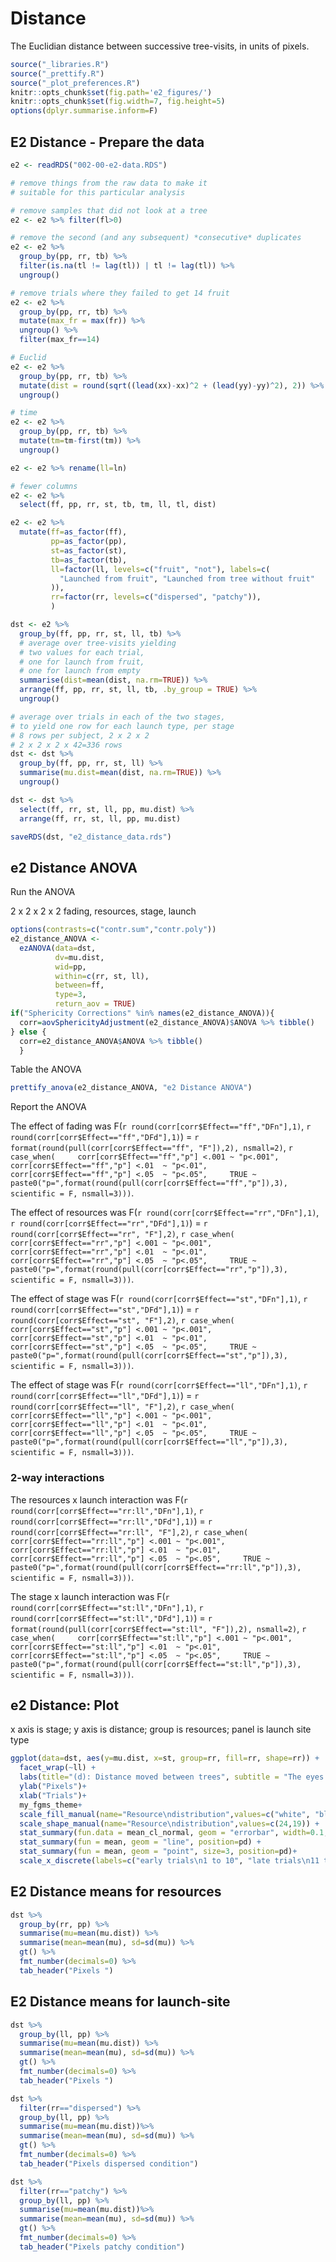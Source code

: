 # Distance {.unnumbered}

The Euclidian distance between successive tree-visits, in units of pixels.

```r
source("_libraries.R")
source("_prettify.R")
source("_plot_preferences.R")
knitr::opts_chunk$set(fig.path='e2_figures/')
knitr::opts_chunk$set(fig.width=7, fig.height=5)
options(dplyr.summarise.inform=F)
```

## E2 Distance - Prepare the data

```r
e2 <- readRDS("002-00-e2-data.RDS")

# remove things from the raw data to make it 
# suitable for this particular analysis

# remove samples that did not look at a tree
e2 <- e2 %>% filter(fl>0)

# remove the second (and any subsequent) *consecutive* duplicates
e2 <- e2 %>% 
  group_by(pp, rr, tb) %>% 
  filter(is.na(tl != lag(tl)) | tl != lag(tl)) %>% 
  ungroup()

# remove trials where they failed to get 14 fruit
e2 <- e2 %>%
  group_by(pp, rr, tb) %>%
  mutate(max_fr = max(fr)) %>%
  ungroup() %>%
  filter(max_fr==14) 

# Euclid
e2 <- e2 %>% 
  group_by(pp, rr, tb) %>% 
  mutate(dist = round(sqrt((lead(xx)-xx)^2 + (lead(yy)-yy)^2), 2)) %>% 
  ungroup()

# time
e2 <- e2 %>% 
  group_by(pp, rr, tb) %>% 
  mutate(tm=tm-first(tm)) %>%
  ungroup()

e2 <- e2 %>% rename(ll=ln)

# fewer columns
e2 <- e2 %>% 
  select(ff, pp, rr, st, tb, tm, ll, tl, dist)

e2 <- e2 %>% 
  mutate(ff=as_factor(ff),
         pp=as_factor(pp), 
         st=as_factor(st), 
         tb=as_factor(tb),
         ll=factor(ll, levels=c("fruit", "not"), labels=c(
           "Launched from fruit", "Launched from tree without fruit"
         )),
         rr=factor(rr, levels=c("dispersed", "patchy")), 
         )

dst <- e2 %>% 
  group_by(ff, pp, rr, st, ll, tb) %>% 
  # average over tree-visits yielding
  # two values for each trial, 
  # one for launch from fruit, 
  # one for launch from empty
  summarise(dist=mean(dist, na.rm=TRUE)) %>% 
  arrange(ff, pp, rr, st, ll, tb, .by_group = TRUE) %>% 
  ungroup()

# average over trials in each of the two stages,
# to yield one row for each launch type, per stage
# 8 rows per subject, 2 x 2 x 2
# 2 x 2 x 2 x 42=336 rows
dst <- dst %>% 
  group_by(ff, pp, rr, st, ll) %>% 
  summarise(mu.dist=mean(dist, na.rm=TRUE)) %>% 
  ungroup()

dst <- dst %>% 
  select(ff, rr, st, ll, pp, mu.dist) %>% 
  arrange(ff, rr, st, ll, pp, mu.dist)

saveRDS(dst, "e2_distance_data.rds")
```

## e2 Distance ANOVA

Run the ANOVA

2 x 2 x 2 x 2 
fading, resources, stage, launch

```r
options(contrasts=c("contr.sum","contr.poly"))
e2_distance_ANOVA <- 
  ezANOVA(data=dst,
          dv=mu.dist,
          wid=pp,
          within=c(rr, st, ll),
          between=ff,
          type=3, 
          return_aov = TRUE)
if("Sphericity Corrections" %in% names(e2_distance_ANOVA)){
  corr=aovSphericityAdjustment(e2_distance_ANOVA)$ANOVA %>% tibble()
} else {
  corr=e2_distance_ANOVA$ANOVA %>% tibble()  
  }
```

Table the ANOVA

```r
prettify_anova(e2_distance_ANOVA, "e2 Distance ANOVA")
```

Report the ANOVA

The effect of fading was 
F(`r round(corr[corr$Effect=="ff","DFn"],1)`, 
  `r round(corr[corr$Effect=="ff","DFd"],1)`) = 
  `r format(round(pull(corr[corr$Effect=="ff", "F"]),2), nsmall=2)`, 
  `r case_when(
    corr[corr$Effect=="ff","p"] <.001 ~ "p<.001",
    corr[corr$Effect=="ff","p"] <.01  ~ "p<.01",
    corr[corr$Effect=="ff","p"] <.05  ~ "p<.05",
    TRUE ~ paste0("p=",format(round(pull(corr[corr$Effect=="ff","p"]),3), scientific = F, nsmall=3)))`.
    
The effect of resources was 
F(`r round(corr[corr$Effect=="rr","DFn"],1)`, 
  `r round(corr[corr$Effect=="rr","DFd"],1)`) = 
  `r round(corr[corr$Effect=="rr", "F"],2)`, 
  `r case_when(
    corr[corr$Effect=="rr","p"] <.001 ~ "p<.001",
    corr[corr$Effect=="rr","p"] <.01  ~ "p<.01",
    corr[corr$Effect=="rr","p"] <.05  ~ "p<.05",
    TRUE ~ paste0("p=",format(round(pull(corr[corr$Effect=="rr","p"]),3), scientific = F, nsmall=3)))`.

The effect of stage was 
F(`r round(corr[corr$Effect=="st","DFn"],1)`, 
  `r round(corr[corr$Effect=="st","DFd"],1)`) = 
  `r round(corr[corr$Effect=="st", "F"],2)`, 
  `r case_when(
    corr[corr$Effect=="st","p"] <.001 ~ "p<.001",
    corr[corr$Effect=="st","p"] <.01  ~ "p<.01",
    corr[corr$Effect=="st","p"] <.05  ~ "p<.05",
    TRUE ~ paste0("p=",format(round(pull(corr[corr$Effect=="st","p"]),3), scientific = F, nsmall=3)))`.
    
The effect of stage was 
F(`r round(corr[corr$Effect=="ll","DFn"],1)`, 
  `r round(corr[corr$Effect=="ll","DFd"],1)`) = 
  `r round(corr[corr$Effect=="ll", "F"],2)`, 
  `r case_when(
    corr[corr$Effect=="ll","p"] <.001 ~ "p<.001",
    corr[corr$Effect=="ll","p"] <.01  ~ "p<.01",
    corr[corr$Effect=="ll","p"] <.05  ~ "p<.05",
    TRUE ~ paste0("p=",format(round(pull(corr[corr$Effect=="ll","p"]),3), scientific = F, nsmall=3)))`.
    
### 2-way interactions

The resources x launch interaction was
F(`r round(corr[corr$Effect=="rr:ll","DFn"],1)`, 
  `r round(corr[corr$Effect=="rr:ll","DFd"],1)`) = 
  `r round(corr[corr$Effect=="rr:ll", "F"],2)`, 
  `r case_when(
    corr[corr$Effect=="rr:ll","p"] <.001 ~ "p<.001",
    corr[corr$Effect=="rr:ll","p"] <.01  ~ "p<.01",
    corr[corr$Effect=="rr:ll","p"] <.05  ~ "p<.05",
    TRUE ~ paste0("p=",format(round(pull(corr[corr$Effect=="rr:ll","p"]),3), scientific = F, nsmall=3)))`.

The stage x launch interaction was
F(`r round(corr[corr$Effect=="st:ll","DFn"],1)`, 
  `r round(corr[corr$Effect=="st:ll","DFd"],1)`) = 
  `r format(round(pull(corr[corr$Effect=="st:ll", "F"]),2), nsmall=2)`, 
  `r case_when(
    corr[corr$Effect=="st:ll","p"] <.001 ~ "p<.001",
    corr[corr$Effect=="st:ll","p"] <.01  ~ "p<.01",
    corr[corr$Effect=="st:ll","p"] <.05  ~ "p<.05",
    TRUE ~ paste0("p=",format(round(pull(corr[corr$Effect=="st:ll","p"]),3), scientific = F, nsmall=3)))`.

## e2 Distance: Plot

x axis is stage; y axis is distance; group is resources; panel is launch site type

```r
ggplot(data=dst, aes(y=mu.dist, x=st, group=rr, fill=rr, shape=rr)) +
  facet_wrap(~ll) +
  labs(title="(d): Distance moved between trees", subtitle = "The eyes move further to the next tree if the current tree has no fruit")+
  ylab("Pixels")+
  xlab("Trials")+
  my_fgms_theme+
  scale_fill_manual(name="Resource\ndistribution",values=c("white", "black")) +
  scale_shape_manual(name="Resource\ndistribution",values=c(24,19)) +
  stat_summary(fun.data = mean_cl_normal, geom = "errorbar", width=0.1, position=pd) +
  stat_summary(fun = mean, geom = "line", position=pd) +
  stat_summary(fun = mean, geom = "point", size=3, position=pd)+
  scale_x_discrete(labels=c("early trials\n1 to 10", "late trials\n11 to 20"))
```


## E2 Distance means for resources


```r
dst %>% 
  group_by(rr, pp) %>%
  summarise(mu=mean(mu.dist)) %>% 
  summarise(mean=mean(mu), sd=sd(mu)) %>% 
  gt() %>% 
  fmt_number(decimals=0) %>% 
  tab_header("Pixels ")
```


## E2 Distance means for launch-site


```r
dst %>% 
  group_by(ll, pp) %>%
  summarise(mu=mean(mu.dist)) %>% 
  summarise(mean=mean(mu), sd=sd(mu)) %>% 
  gt() %>% 
  fmt_number(decimals=0) %>% 
  tab_header("Pixels ")
```


```r
dst %>%
  filter(rr=="dispersed") %>% 
  group_by(ll, pp) %>% 
  summarise(mu=mean(mu.dist))%>% 
  summarise(mean=mean(mu), sd=sd(mu)) %>% 
  gt() %>% 
  fmt_number(decimals=0) %>% 
  tab_header("Pixels dispersed condition")
```


```r
dst %>%
  filter(rr=="patchy") %>% 
  group_by(ll, pp) %>% 
  summarise(mu=mean(mu.dist))%>% 
  summarise(mean=mean(mu), sd=sd(mu)) %>% 
  gt() %>% 
  fmt_number(decimals=0) %>% 
  tab_header("Pixels patchy condition")
```

